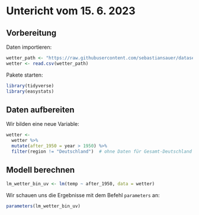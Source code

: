 



# Untericht vom 15. 6. 2023

## Vorbereitung

Daten importieren:

```r
wetter_path <- "https://raw.githubusercontent.com/sebastiansauer/datasets/main/csv/precip_temp_DWD.csv"
wetter <- read.csv(wetter_path)
```

Pakete starten:

```r
library(tidyverse)
library(easystats)
```


## Daten aufbereiten


Wir bilden eine neue Variable:

```r
wetter <-
  wetter %>% 
  mutate(after_1950 = year > 1950) %>% 
  filter(region != "Deutschland")  # ohne Daten für Gesamt-Deutschland
```


## Modell berechnen

```r
lm_wetter_bin_uv <- lm(temp ~ after_1950, data = wetter)
```

Wir schauen uns die Ergebnisse mit dem Befehl `parameters` an:

```r
parameters(lm_wetter_bin_uv)
```


